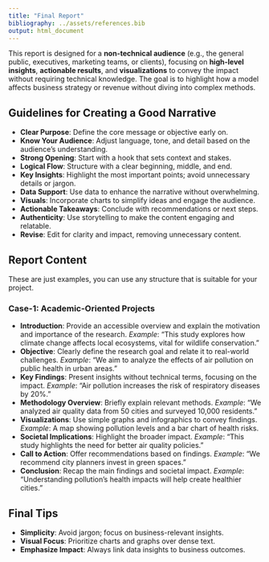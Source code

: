```yaml
---
title: "Final Report"
bibliography: ../assets/references.bib
output: html_document
---
```


This report is designed for a **non-technical audience** (e.g., the general public, executives, marketing teams, or clients), focusing on **high-level insights**, **actionable results**, and **visualizations** to convey the impact without requiring technical knowledge. The goal is to highlight how a model affects business strategy or revenue without diving into complex methods.

## Guidelines for Creating a Good Narrative

-   **Clear Purpose**: Define the core message or objective early on.
-   **Know Your Audience**: Adjust language, tone, and detail based on the audience’s understanding.
-   **Strong Opening**: Start with a hook that sets context and stakes.
-   **Logical Flow**: Structure with a clear beginning, middle, and end.
-   **Key Insights**: Highlight the most important points; avoid unnecessary details or jargon.
-   **Data Support**: Use data to enhance the narrative without overwhelming.
-   **Visuals**: Incorporate charts to simplify ideas and engage the audience.
-   **Actionable Takeaways**: Conclude with recommendations or next steps.
-   **Authenticity**: Use storytelling to make the content engaging and relatable.
-   **Revise**: Edit for clarity and impact, removing unnecessary content.

## Report Content

These are just examples, you can use any structure that is suitable for your project.

### Case-1: Academic-Oriented Projects

-   **Introduction**: Provide an accessible overview and explain the motivation and importance of the research. *Example*: "This study explores how climate change affects local ecosystems, vital for wildlife conservation."
-   **Objective**: Clearly define the research goal and relate it to real-world challenges. *Example*: "We aim to analyze the effects of air pollution on public health in urban areas."
-   **Key Findings**: Present insights without technical terms, focusing on the impact. *Example*: "Air pollution increases the risk of respiratory diseases by 20%."
-   **Methodology Overview**: Briefly explain relevant methods. *Example*: "We analyzed air quality data from 50 cities and surveyed 10,000 residents."
-   **Visualizations**: Use simple graphs and infographics to convey findings. *Example*: A map showing pollution levels and a bar chart of health risks.
-   **Societal Implications**: Highlight the broader impact. *Example*: "This study highlights the need for better air quality policies."
-   **Call to Action**: Offer recommendations based on findings. *Example*: "We recommend city planners invest in green spaces."
-   **Conclusion**: Recap the main findings and societal impact. *Example*: "Understanding pollution's health impacts will help create healthier cities."

## Final Tips

-   **Simplicity**: Avoid jargon; focus on business-relevant insights.
-   **Visual Focus**: Prioritize charts and graphs over dense text.
-   **Emphasize Impact**: Always link data insights to business outcomes.
